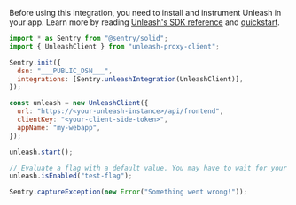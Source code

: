 Before using this integration, you need to install and instrument Unleash in your app. Learn more by reading [Unleash's SDK reference](https://docs.getunleash.io/reference/sdks/javascript-browser) and [quickstart](https://docs.getunleash.io/quickstart).

```javascript
import * as Sentry from "@sentry/solid";
import { UnleashClient } from "unleash-proxy-client";

Sentry.init({
  dsn: "___PUBLIC_DSN___",
  integrations: [Sentry.unleashIntegration(UnleashClient)],
});

const unleash = new UnleashClient({
  url: "https://<your-unleash-instance>/api/frontend",
  clientKey: "<your-client-side-token>",
  appName: "my-webapp",
});

unleash.start();

// Evaluate a flag with a default value. You may have to wait for your client to synchronize first.
unleash.isEnabled("test-flag");

Sentry.captureException(new Error("Something went wrong!"));
```
